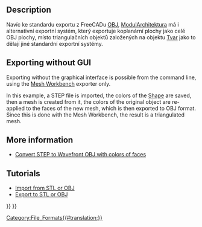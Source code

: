<languages/>

<div class="mw-translate-fuzzy">
{{docnav/cs|[[Arch DAE/cs|DAE/cs]]|[[Arch JSON/cs|JSON/cs]]|[[Arch_Workbench/cs|Arch Module]]}}
</div>

{{TOCright}}

== Description ==

<div class="mw-translate-fuzzy">
Navíc ke standardu exportu z FreeCADu [http://en.wikipedia.org/wiki/Wavefront_.obj_file OBJ], [[Arch_Workbench|ModulArchitektura]] má i alternativní exportní systém, který exportuje koplanární plochy jako celé OBJ plochy, místo triangulačních objektů založených na objektu [[Part_Workbench|Tvar]] jako to dělají jiné standardní exportní systémy.
</div>

== Exporting without GUI ==

Exporting without the graphical interface is possible from the command line, using the [[Mesh_Workbench|Mesh Workbench]] exporter only.

In this example, a STEP file is imported, the colors of the [[Shape|Shape]] are saved, then a mesh is created from it, the colors of the original object are re-applied to the faces of the new mesh, which is then exported to OBJ format. Since this is done with the Mesh Workbench, the result is a triangulated mesh.

{{Code|code=
import Mesh
import MeshPart
import Import

data = Import.open("example.stp")
shape = data[0][0].Shape
shape_colors = data[0][1]

mesh = MeshPart.meshFromShape(Shape=shape, LinearDeflection=0.1, Segments=True)

face_colors = [(0, 0, 0)] * mesh.CountFacets

for i in range(mesh.countSegments()):
    color = shape_colors[i]
    segm = mesh.getSegment(i)
    for j in segm:
        face_colors[j] = color

mesh.write(Filename="new_example.obj", Material=face_colors, Format="obj")
}}

== More information ==

* [https://forum.freecadweb.org/viewtopic.php?f=8&t=37452 Convert STEP to Wavefront OBJ with colors of faces]

==Tutorials==

* [[Import_from_STL_or_OBJ|Import from STL or OBJ]]
* [[Export_to_STL_or_OBJ|Export to STL or OBJ]]


<div class="mw-translate-fuzzy">
{{docnav/cs|[[Arch DAE/cs|DAE/cs]]|[[Arch JSON/cs|JSON/cs]]|[[Arch_Workbench/cs|Arch Workbench]]}}
</div>

{{BIM_Tools_navi{{#translation:}}}}
{{Userdocnavi{{#translation:}}}}
[[Category:File_Formats{{#translation:}}]]